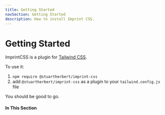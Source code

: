 ```yaml
---
title: Getting Started
navSection: Getting Started
description: How to install Imprint CSS.
---
```



# Getting Started

ImprintCSS is a plugin for [Tailwind CSS](https://tailwindcss.com).

To use it:

1. `npm require @stuartherbert/imprint-css`
2. add `@stuartherbert/imprint-css` as a plugin to your `tailwind.config.js` file

You should be good to go.

<div class="imprint-panel imprint-alert">
    <h4>In This Section</h4>
    <div class="imprint-inner">
        <SectionNavigation navSection={frontmatter.navSection}/>
    </div>
</div>

